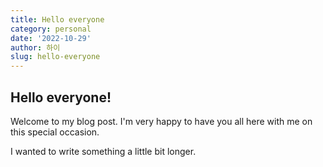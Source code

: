 ```yaml
---
title: Hello everyone
category: personal
date: '2022-10-29'
author: 하이
slug: hello-everyone
---
```


## Hello everyone!

Welcome to my blog post. I'm very happy to have you all here with me on this special occasion.

I wanted to write something a little bit longer.